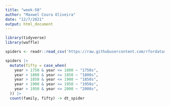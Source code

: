 ```yaml
---
title: "week-50"
author: "Maxwel Coura Oliveira"
date: "12/7/2021"
output: html_document
---
```


```r
library(tidyverse)
library(waffle)
```


```r
spiders <- readr::read_csv('https://raw.githubusercontent.com/rfordatascience/tidytuesday/master/data/2021/2021-12-07/spiders.csv')
```

```r
spiders |> 
  mutate(fifty = case_when(
    year > 1750 & year <= 1800 ~ "1750s",
    year > 1800 & year <= 1850 ~ "1800s",
    year > 1850 & year <= 1900 ~ "1850s",
    year > 1900 & year <= 1950 ~ "1950s",
    year > 1950 & year <= 2000 ~ "2000s",
  )) |> 
  count(family, fifty) -> dt_spider
```




